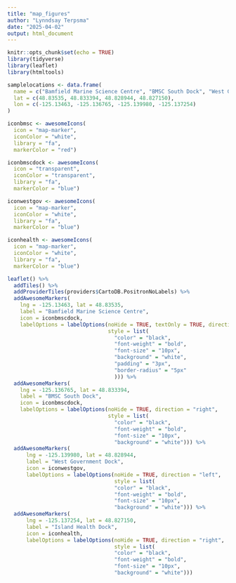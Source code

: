 ```yaml
---
title: "map_figures"
author: "Lynndsay Terpsma"
date: "2025-04-02"
output: html_document
---
```


```r
knitr::opts_chunk$set(echo = TRUE)
library(tidyverse)
library(leaflet)
library(htmltools)
```

```r
samplelocations <- data.frame(
  name = c("Bamfield Marine Science Centre", "BMSC South Dock", "West Government Dock", "Island Health Dock"),
  lat = c(48.83535, 48.833394, 48.828944, 48.827150),
  lon = c(-125.13463, -125.136765, -125.139980, -125.137254)
)
```

```r
iconbmsc <- awesomeIcons(
  icon = "map-marker",
  iconColor = "white",
  library = "fa", 
  markerColor = "red")

iconbmscdock <- awesomeIcons(
  icon = "transparent",
  iconColor = "transparent",
  library = "fa",
  markerColor = "blue")

iconwestgov <- awesomeIcons(
  icon = "map-marker",
  iconColor = "white",
  library = "fa",
  markerColor = "blue")

iconhealth <- awesomeIcons(
  icon = "map-marker",
  iconColor = "white",
  library = "fa",
  markerColor = "blue")
```



```r
leaflet() %>%
  addTiles() %>%
  addProviderTiles(providers$CartoDB.PositronNoLabels) %>%
  addAwesomeMarkers(
    lng = -125.13463, lat = 48.83535,
    label = "Bamfield Marine Science Centre",
    icon = iconbmscdock,
    labelOptions = labelOptions(noHide = TRUE, textOnly = TRUE, direction = "right", 
                                style = list( 
                                  "color" = "black",
                                  "font-weight" = "bold",
                                  "font-size" = "10px", 
                                  "background" = "white",
                                  "padding" = "3px", 
                                  "border-radius" = "5px"
                                  ))) %>%
  addAwesomeMarkers(
    lng = -125.136765, lat = 48.833394,
    label = "BMSC South Dock",
    icon = iconbmscdock,
    labelOptions = labelOptions(noHide = TRUE, direction = "right",
                                style = list( 
                                  "color" = "black",
                                  "font-weight" = "bold",
                                  "font-size" = "10px", 
                                  "background" = "white"))) %>%
  addAwesomeMarkers(
      lng = -125.139980, lat = 48.828944,
      label = "West Government Dock",
      icon = iconwestgov,
      labelOptions = labelOptions(noHide = TRUE, direction = "left",
                                  style = list( 
                                  "color" = "black",
                                  "font-weight" = "bold",
                                  "font-size" = "10px", 
                                  "background" = "white"))) %>%
  addAwesomeMarkers(
      lng = -125.137254, lat = 48.827150,
      label = "Island Health Dock",
      icon = iconhealth,
      labelOptions = labelOptions(noHide = TRUE, direction = "right",
                                  style = list( 
                                  "color" = "black",
                                  "font-weight" = "bold",
                                  "font-size" = "10px", 
                                  "background" = "white")))
```





